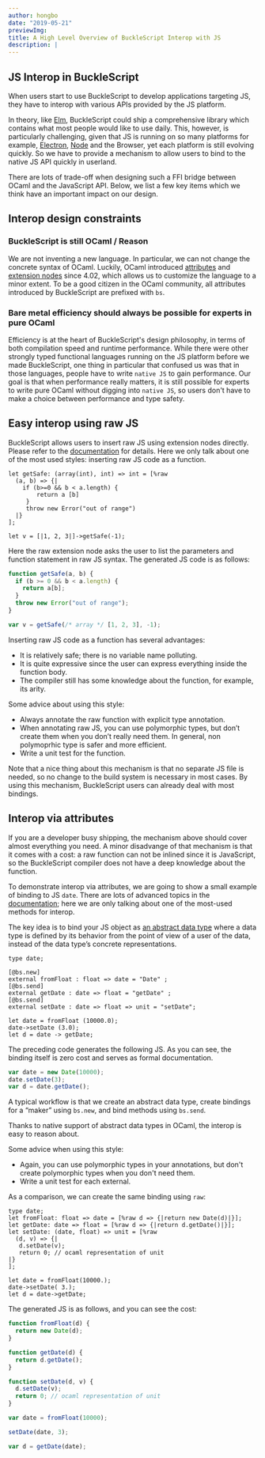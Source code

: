 ```yaml
---
author: hongbo
date: "2019-05-21"
previewImg:
title: A High Level Overview of BuckleScript Interop with JS
description: |
---
```


## JS Interop in BuckleScript

When users start to use BuckleScript to develop applications targeting JS, they
have to interop with various APIs provided by the JS platform.

In theory, like [Elm](https://elm-lang.org/), BuckleScript could ship a
comprehensive library which contains what most people would like to use daily.
This, however, is particularly challenging, given that JS is running on so many
platforms for example, [Electron](https://electronjs.org/),
[Node](https://nodejs.org/) and the Browser, yet each platform is still
evolving quickly. So we have to provide a mechanism to allow users to bind to
the native JS API quickly in userland.

There are lots of trade-off when designing such a FFI bridge between OCaml and
the JavaScript API. Below, we list a few key items which we think have an
important impact on our design.

## Interop design constraints

### BuckleScript is still OCaml / Reason

We are not inventing a new language. In particular, we can not change the
concrete syntax of OCaml. Luckily, OCaml introduced
[attributes](https://caml.inria.fr/pub/docs/manual-ocaml/extn.html#sec260) and
[extension nodes](https://caml.inria.fr/pub/docs/manual-ocaml/extn.html#sec262)
since 4.02, which allows us to customize the language to a minor extent. To be
a good citizen in the OCaml community, all attributes introduced by
BuckleScript are prefixed with `bs`.

### Bare metal efficiency should always be possible for experts in pure OCaml

Efficiency is at the heart of BuckleScript's design philosophy, in terms of
both compilation speed and runtime performance. While there were other strongly
typed functional languages running on the JS platform before we made
BuckleScript, one thing in particular that confused us was that in those
languages, people have to write `native JS` to gain performance. Our goal is
that when performance really matters, it is still possible for experts to write
pure OCaml without digging into `native JS`, so users don't have to make a
choice between performance and type safety.

## Easy interop using raw JS

BuckleScript allows users to insert raw JS using extension nodes directly.
Please refer to the
[documentation](https://bucklescript.github.io/docs/en/embed-raw-javascript)
for details. Here we only talk about one of the most used styles: inserting raw
JS code as a function.

```reason
let getSafe: (array(int), int) => int = [%raw
  (a, b) => {|
	if (b>=0 && b < a.length) {
    	return a [b]
     }
     throw new Error("out of range")
  |}
];

let v = [|1, 2, 3|]->getSafe(-1);
```

Here the raw extension node asks the user to list the parameters and function
statement in raw JS syntax. The generated JS code is as follows:

```js
function getSafe(a, b) {
  if (b >= 0 && b < a.length) {
    return a[b];
  }
  throw new Error("out of range");
}

var v = getSafe(/* array */ [1, 2, 3], -1);
```

Inserting raw JS code as a function has several advantages:

- It is relatively safe; there is no variable name polluting.
- It is quite expressive since the user can express everything inside the function body.
- The compiler still has some knowledge about the function, for example, its arity.

Some advice about using this style:

- Always annotate the raw function with explicit type annotation.
- When annotating raw JS, you can use polymorphic types, but don’t create them when you don’t really need them. In general, non polymoprhic type is safer and more efficient.
- Write a unit test for the function.

Note that a nice thing about this mechanism is that no separate JS file is
needed, so no change to the build system is necessary in most cases. By using
this mechanism, BuckleScript users can already deal with most bindings.

## Interop via attributes

If you are a developer busy shipping, the mechanism above should cover almost
everything you need. A minor disadvange of that mechanism is that it comes with
a cost: a raw function can not be inlined since it is JavaScript, so the
BuckleScript compiler does not have a deep knowledge about the function.

To demonstrate interop via attributes, we are going to show a small example of
binding to JS `date`. There are lots of advanced topics in the
[documentation](https://bucklescript.github.io/docs/en/interop-overview); here
we are only talking about one of the most-used methods for interop.

The key idea is to bind your JS object as [an abstract data
type](https://en.wikipedia.org/wiki/Abstract_data_type) where a data type is
defined by its behavior from the point of view of a user of the data, instead
of the data type’s concrete representations.

```reason
type date;

[@bs.new]
external fromFloat : float => date = "Date" ;
[@bs.send]
external getDate : date => float = "getDate" ;
[@bs.send]
external setDate : date => float => unit = "setDate";

let date = fromFloat (10000.0);
date->setDate (3.0);
let d = date -> getDate;
```

The preceding code generates the following JS. As you can see, the binding
itself is zero cost and serves as formal documentation.

```js
var date = new Date(10000);
date.setDate(3);
var d = date.getDate();
```

A typical workflow is that we create an abstract data type, create bindings for
a “maker” using `bs.new`, and bind methods using `bs.send`.

Thanks to native support of abstract data types in OCaml, the interop is easy
to reason about.

Some advice when using this style:

- Again, you can use polymorphic types in your annotations, but don't create
  polymorphic types when you don't need them.
- Write a unit test for each external.

As a comparison, we can create the same binding using `raw`:

```reason
type date;
let fromFloat: float => date = [%raw d => {|return new Date(d)|}];
let getDate: date => float = [%raw d => {|return d.getDate()|}];
let setDate: (date, float) => unit = [%raw
  (d, v) => {|
   d.setDate(v);
   return 0; // ocaml representation of unit
|}
];

let date = fromFloat(10000.);
date->setDate( 3.);
let d = date->getDate;
```

The generated JS is as follows, and you can see the cost:

```js
function fromFloat(d) {
  return new Date(d);
}

function getDate(d) {
  return d.getDate();
}

function setDate(d, v) {
  d.setDate(v);
  return 0; // ocaml representation of unit
}

var date = fromFloat(10000);

setDate(date, 3);

var d = getDate(date);
```

<!-- ,  and provide various methods over such abstract data type. -->
